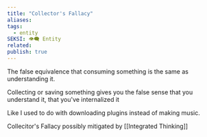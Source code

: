 ```yaml
---
title: "Collector's Fallacy"
aliases: 
tags:
  - entity
SEKSI: 👁️‍🗨️ Entity
related:
publish: true
---
```

The false equivalence that consuming something is the same as understanding it.

Collecting or saving something gives you the false sense that you understand it, that you've internalized it

Like I used to do with downloading plugins instead of making music.

Collecitor's Fallacy possibly mitigated by [[Integrated Thinking]]
